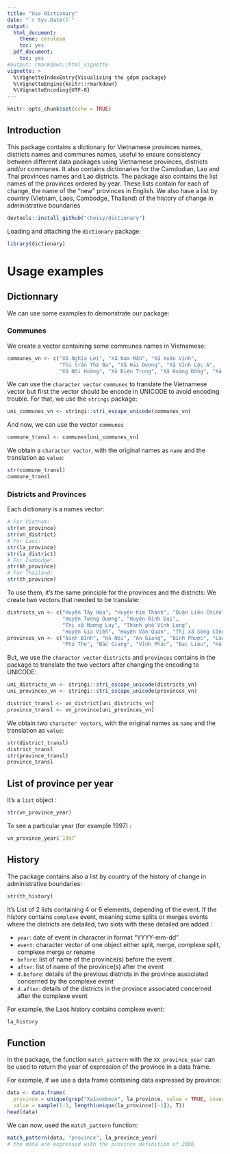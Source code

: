 ```yaml
---
title: "Use dictionary"
date: "`r Sys.Date()`"
output:
  html_document:
    theme: cerulean
    toc: yes
  pdf_document:
    toc: yes
#output: rmarkdown::html_vignette
vignette: >
  %\VignetteIndexEntry{Visualising the gdpm package}
  %\VignetteEngine{knitr::rmarkdown}
  %\VignetteEncoding{UTF-8}
---
```


```r
knitr::opts_chunk$set(echo = TRUE)
```

## Introduction

This package contains a dictionary for Vietnamese provinces names, districts names and communes names, useful to ensure consistency between different data packages using Vietnamese provinces, districts and/or communes. It also contains dictionaries for the Camdodian, Lao and Thai provinces names and Lao districts.
The package also contains the list names of the provinces ordered by year. These lists contain for each of change, the name of the "new" provinces in English. We also have a list by country (Vietnam, Laos, Cambodge, Thailand) of the history of change in administrative boundaries


```r
devtools::install_github("choisy/dictionary")
```

Loading and attaching the `dictionary` package:

```r
library(dictionary)
```

# Usage examples

## Dictionnary

We can use some examples to demonstrate our package: 

### Communes

We create a vector containing some communes names in Vietnamese:

```r
communes_vn <- c("Xã Nghĩa Lợi", "Xã Nam Mẫu", "Xã Xuân Vinh",
                 "Thị trấn Thứ Ba", "Xã Hải Dương", "Xã Vĩnh Lộc A",
                 "Xã Nội Hoàng", "Xã Điện Trung", "Xã Hoàng Đồng", "Xã Nàn Sán")
```

We can use the `character vector` `communes` to translate the Vietnamese vector but first the vector should be encode in UNICODE to avoid encoding trouble. For that, we use the `stringi` package:

```r
uni_communes_vn <- stringi::stri_escape_unicode(communes_vn)
```

And now, we can use the vector `communes`

```r
commune_transl <- communes[uni_communes_vn]
```

We obtain a `character vector`, with the original names as `name` and the translation as `value`:   

```r
str(commune_transl)
commune_transl
```

### Districts and Provinces

Each dictionary is a names vector:

```r
# For Vietnam:
str(vn_province)
str(vn_district)
# For Laos:
str(la_province)
str(la_district)
# For Cambodge:
str(kh_province)
# For Thailand:
str(th_province)
```

To use them, it's the same principle for the provinces and the districts:
We create two vectors that needed to be translate: 

```r
districts_vn <- c("Huyện Tây Hòa", "Huyện Kim Thành", "Quận Liên Chiểu",
                  "Huyện Tương Dương", "Huyện Bình Đại",
                  "Thị xã Mường Lay", "Thành phố Vĩnh Long",
                  "Huyện Gia Viễn", "Huyện Văn Quan", "Thị xã Sông Công")
provinces_vn <- c("Ninh Bình", "Hà Nội", "An Giang", "Bình Phước", "Lào Cai",
                  "Phú Thọ", "Bắc Giang", "Vĩnh Phúc", "Bạc Liêu", "Hà Giang")
```

But, we use the `character vector` `districts` and `provinces` contains in the package to translate the two vectors after changing the encoding to UNICODE:

```r
uni_districts_vn <- stringi::stri_escape_unicode(districts_vn)
uni_provinces_vn <- stringi::stri_escape_unicode(provinces_vn)
```

```r
district_transl <- vn_district[uni_districts_vn]
province_transl <- vn_province[uni_provinces_vn]
```

We obtain two `character vectors`, with the original names as `name` and the translation as `value`:

```r
str(district_transl)
district_transl
str(province_transl)
province_transl
```

## List of province per year

It's a `list` object : 

```r
str(vn_province_year)
```

To see a particular year (for example 1997) :

```r
vn_province_year$`1997`
```

## History

The package contains also a list by country of the history of change in administrative boundaries: 

```r
str(th_history)
```

It's List of 2 lists containing 4 or 6 elements, depending of the event. If the history contains `complexe` event, meaning some splits or merges events where the districts are detailed, two slots with these detailed are added :

* `year`: date of event in character in format "YYYY-mm-dd"
* `event`: character vector of one object either split, merge, complexe split, complexe merge or rename
* `before`: list of name of the province(s) before the event
* `after`: list of name of the province(s) after the event
* `d.before`: details of the previous districts in the province associated concerned by the complexe event
* `d.after`: details of the districts in the province associated concerned after the complexe event 
  
For example, the Laos history contains complexe event:
```r
la_history
```

## Function

In the package, the function `match_pattern` with the `XX_province_year` can be used to return the year of expression of the province in a data frame.

For example, if we use a data frame containing data expressed by province: 
```r
data <- data.frame(
  province = unique(grep("Xaisomboun", la_province, value = TRUE, invert = TRUE)),
  value = sample(1:3, length(unique(la_province)[-1]), T))
head(data)
```

We can now, used the `match_pattern` function:
```r
match_pattern(data, "province", la_province_year)
# the data are expressed with the province definition of 2006
```
